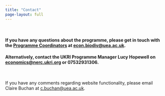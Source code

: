 ```yaml
---
title: "Contact"
page-layout: full
---
```

<br />

#### If you have any questions about the programme, please get in touch with the [Programme Coordinators](index.qmd#coord) at [econ.biodiv@uea.ac.uk](mailto:econ.biodiv@uea.ac.uk).
#### Alternatively, contact the UKRI Programme Manager Lucy Hopewell on [economics@nerc.ukri.org](economics@nerc.ukri.org) or 07532931306.


<br />

If you have any comments regarding website functionality, please email Claire Buchan at [c.buchan@uea.ac.uk](mailto:c.buchan@uea.ac.uk).


